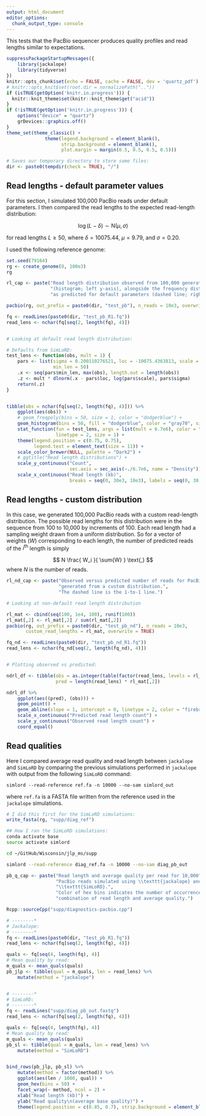 ```yaml
---
output: html_document
editor_options: 
  chunk_output_type: console
---
```



This tests that the PacBio sequencer produces quality profiles and read lengths similar
to expectations.



```r
suppressPackageStartupMessages({
    library(jackalope)
    library(tidyverse)
})
knitr::opts_chunk$set(echo = FALSE, cache = FALSE, dev = 'quartz_pdf')
# knitr::opts_knit$set(root.dir = normalizePath(".."))
if (isTRUE(getOption('knitr.in.progress'))) {
  knitr::knit_theme$set(knitr::knit_theme$get("acid"))
}
if (!isTRUE(getOption('knitr.in.progress'))) {
    options("device" = "quartz")
    grDevices::graphics.off()
}
theme_set(theme_classic() + 
              theme(legend.background = element_blank(),
                    strip.background = element_blank(),
                    plot.margin = margin(0.5, 0.5, 0.5, 0.5)))

# Saves our temporary directory to store some files:
dir <- paste0(tempdir(check = TRUE), "/")

```




## Read lengths - default parameter values

For this section, I simulated 100,000 PacBio reads under default parameters.
I then compared the read lengths to the expected read-length distribution:

$$
\log(L - \delta) \sim \text{N}(\mu, \sigma)
$$

for read lengths $L \ge 50$, where $\delta = 10075.44$, $\mu = 9.79$,
and $\sigma = 0.20$.

I used the following reference genome:

```r
set.seed(79164)
rg <- create_genome(8, 100e3)
rg
```


```r
rl_cap <- paste("Read length distribution observed from 100,000 generated reads",
                "(histogram; left y-axis), alongside the frequency distribution",
                "as predicted for default parameters (dashed line; right y-axis).")
```


```r
pacbio(rg, out_prefix = paste0(dir, "test_pb"), n_reads = 10e3, overwrite = TRUE)

fq <- readLines(paste0(dir, "test_pb_R1.fq"))
read_lens <- nchar(fq[seq(2, length(fq), 4)])


# Looking at default read length distribution:

# Defaults from SimLoRD:
test_lens <- function(obs, mult = 1) {
    pars <- list(sigma = 0.200110276521, loc = -10075.4363813, scale = 17922.611306,
                 min_len = 50)
    .x <- seq(pars$min_len, max(obs), length.out = length(obs))
    .z <- mult * dlnorm(.x - pars$loc, log(pars$scale), pars$sigma)
    return(.z)
}


tibble(obs = nchar(fq[seq(2, length(fq), 4)])) %>%
    ggplot(aes(obs)) +
    # geom_freqpoly(bins = 50, size = 1, color = "dodgerblue") +
    geom_histogram(bins = 50, fill = "dodgerblue", color = "gray70", size = 0.1) +
    stat_function(fun = test_lens, args = list(mult = 6.7e6), color = "black",
                  linetype = 2, size = 1) +
    theme(legend.position = c(0.75, 0.75),
          legend.text = element_text(size = 11)) +
    scale_color_brewer(NULL, palette = "Dark2") +
    # ggtitle("Read length distributions") +
    scale_y_continuous("Count",
                       sec.axis = sec_axis(~./6.7e6, name = "Density")) +
    scale_x_continuous("Read length (kb)",
                       breaks = seq(0, 30e3, 10e3), labels = seq(0, 30, 10))
```




## Read lengths - custom distribution

In this case, we generated 100,000 PacBio reads with a custom read-length distribution.
The possible read lengths for this distribution were in the sequence from 100 to 10,000
by increments of 100.
Each read length had a sampling weight drawn from a uniform distribution.
So for a vector of weights ($W$) corresponding to each length, the number of predicted
reads of the $i^{\text{th}}$ length is simply

$$
N \frac{ W_i }{ \sum{W} }
\text{,}
$$
where $N$ is the number of reads.


```r
rl_nd_cap <- paste("Observed versus predicted number of reads for PacBio reads",
                   "generated from a custom distribution.",
                   "The dashed line is the 1-to-1 line.")
```


```r

# Looking at non-default read length distribution

rl_mat <- cbind(seq(100, 1e4, 100), runif(100))
rl_mat[,2] <- rl_mat[,2] / sum(rl_mat[,2])
pacbio(rg, out_prefix = paste0(dir, "test_pb_nd"), n_reads = 10e3,
       custom_read_lengths = rl_mat, overwrite = TRUE)

fq_nd <- readLines(paste0(dir, "test_pb_nd_R1.fq"))
read_lens <- nchar(fq_nd[seq(2, length(fq_nd), 4)])


# Plotting observed vs predicted:

ndrl_df <- tibble(obs = as.integer(table(factor(read_lens, levels = rl_mat[,1]))),
                  pred = length(read_lens) * rl_mat[,2])

ndrl_df %>%
    ggplot(aes((pred), (obs))) +
    geom_point() +
    geom_abline(slope = 1, intercept = 0, linetype = 2, color = "firebrick2") +
    scale_x_continuous("Predicted read length count") +
    scale_y_continuous("Observed read length count") +
    coord_equal()

```





## Read qualities

Here I compared average read quality and read length between `jackalope` and `SimLoRD`
by comparing the previous simulations performed in `jackalope` with
output from the following `SimLoRD` command:

```
simlord --read-reference ref.fa -n 10000 --no-sam simlord_out
```

where `ref.fa` is a FASTA file written from the reference used in the `jackalope`
simulations.


```r
# I did this first for the SimLoRD simulations:
write_fasta(rg, "supp/diag_ref")
```
```bash
## How I ran the SimLoRD simulations:
conda activate base
source activate simlord

cd ~/GitHub/Wisconsin/jlp_ms/supp

simlord --read-reference diag_ref.fa -n 10000 --no-sam diag_pb_out
```


```r
pb_q_cap <- paste("Read length and average quality per read for 10,000",
                  "PacBio reads simulated using \\texttt{jackalope} and",
                  "\\texttt{SimLoRD}.",
                  "Color of hex bins indicates the number of occurrences of that",
                  "combination of read length and average quality.")
```


```r
Rcpp::sourceCpp("supp/diagnostics-pacbio.cpp")

# --------*
# Jackalope:
# --------*
fq <- readLines(paste0(dir, "test_pb_R1.fq"))
read_lens <- nchar(fq[seq(2, length(fq), 4)])

quals <- fq[seq(4, length(fq), 4)]
# Mean quality by read:
m_quals <- mean_quals(quals)
pb_jlp <- tibble(qual = m_quals, len = read_lens) %>% 
    mutate(method = "jackalope")


# --------*
# SimLoRD:
# --------*
fq <- readLines("supp/diag_pb_out.fastq")
read_lens <- nchar(fq[seq(2, length(fq), 4)])

quals <- fq[seq(4, length(fq), 4)]
# Mean quality by read:
m_quals <- mean_quals(quals)
pb_sl <- tibble(qual = m_quals, len = read_lens) %>% 
    mutate(method = "SimLoRD")


bind_rows(pb_jlp, pb_sl) %>% 
    mutate(method = factor(method)) %>%
    ggplot(aes(len / 1000, qual)) +
    geom_hex(bins = 50) +
    facet_wrap(~ method, ncol = 2) +
    xlab("Read length (kb)") +
    ylab("Read quality\n(average base quality)") +
    theme(legend.position = c(0.85, 0.7), strip.background = element_blank())

```
